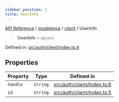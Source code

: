 ```yaml
---
sidebar_position: 1
title: UserInfo
---
```


[API Reference](/api-reference/modelence/client/type-aliases/../../../index) / [modelence](/api-reference/modelence/client/type-aliases/../../index) / [client](/api-reference/modelence/client/type-aliases/../index) / UserInfo

> **UserInfo** = `object`

Defined in: [src/auth/client/index.ts:4](https://github.com/modelence/modelence/blob/8ec5ac75b7906ad5b8cc27c550f3014b8fe6f913/packages/modelence/src/auth/client/index.ts#L4)

## Properties

| Property | Type | Defined in |
| ------ | ------ | ------ |
| <a id="handle"></a> `handle` | `string` | [src/auth/client/index.ts:6](https://github.com/modelence/modelence/blob/8ec5ac75b7906ad5b8cc27c550f3014b8fe6f913/packages/modelence/src/auth/client/index.ts#L6) |
| <a id="id"></a> `id` | `string` | [src/auth/client/index.ts:5](https://github.com/modelence/modelence/blob/8ec5ac75b7906ad5b8cc27c550f3014b8fe6f913/packages/modelence/src/auth/client/index.ts#L5) |
